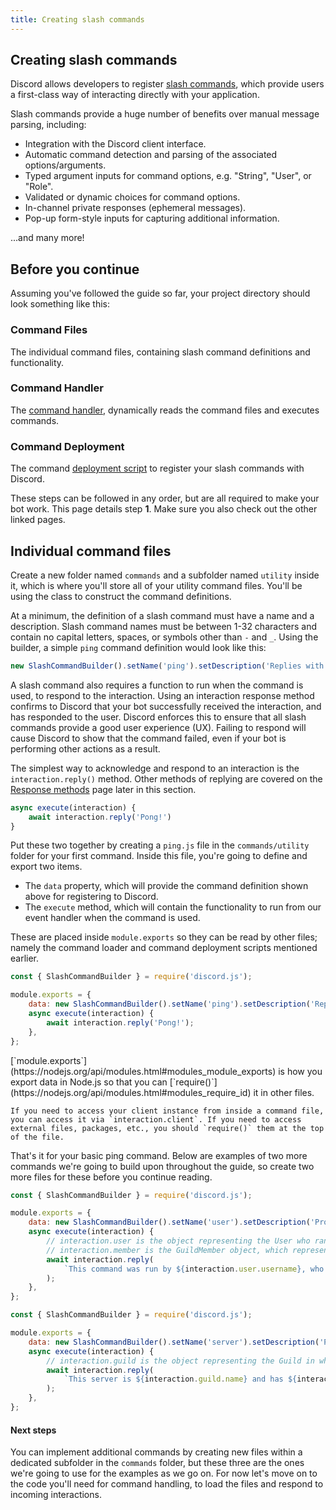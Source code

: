 ```yaml
---
title: Creating slash commands
---
```


## Creating slash commands


Discord allows developers to register [slash commands](https://discord.com/developers/docs/interactions/application-commands), which provide users a first-class way of interacting directly with your application.

Slash commands provide a huge number of benefits over manual message parsing, including:

- Integration with the Discord client interface.
- Automatic command detection and parsing of the associated options/arguments.
- Typed argument inputs for command options, e.g. "String", "User", or "Role".
- Validated or dynamic choices for command options.
- In-channel private responses (ephemeral messages).
- Pop-up form-style inputs for capturing additional information.

...and many more!

## Before you continue

Assuming you've followed the guide so far, your project directory should look something like this:

<Files>
  <Folder name="discord-bot" defaultOpen>
    <Folder name="node_modules" defaultOpen/>
    <File name="config.json" />
    <File name="index.js" />
    <File name="packge-lock.json" />
    <File name="packge.json" />
  </Folder>
</Files>

<Steps>
<Step>

### Command Files

The individual command files, containing slash command definitions and functionality.

</Step>
<Step>

### Command Handler

The [command handler](/guide/legacy/app-creation/handling-commands), dynamically reads the command files and executes commands.

</Step>
<Step>

### Command Deployment

The command [deployment script](/guide/legacy/app-creation/deploying-commands) to register your slash commands with Discord.

</Step>
</Steps>

These steps can be followed in any order, but are all required to make your bot work. This page details step **1**. Make sure you also check out the other linked pages.

## Individual command files

Create a new folder named `commands` and a subfolder named `utility` inside it, which is where you'll store all of your utility command files. You'll be using the class to construct the command definitions.

At a minimum, the definition of a slash command must have a name and a description. Slash command names must be between 1-32 characters and contain no capital letters, spaces, or symbols other than `-` and `_`. Using the builder, a simple `ping` command definition would look like this:

```js
new SlashCommandBuilder().setName('ping').setDescription('Replies with Pong!');
```

A slash command also requires a function to run when the command is used, to respond to the interaction. Using an interaction response method confirms to Discord that your bot successfully received the interaction, and has responded to the user. Discord enforces this to ensure that all slash commands provide a good user experience (UX). Failing to respond will cause Discord to show that the command failed, even if your bot is performing other actions as a result.

The simplest way to acknowledge and respond to an interaction is the `interaction.reply()` method. Other methods of replying are covered on the [Response methods](/slash-commands/response-methods.md) page later in this section.


```js
async execute(interaction) {
	await interaction.reply('Pong!')
}
```

Put these two together by creating a `ping.js` file in the `commands/utility` folder for your first command. Inside this file, you're going to define and export two items.

- The `data` property, which will provide the command definition shown above for registering to Discord.
- The `execute` method, which will contain the functionality to run from our event handler when the command is used.

These are placed inside `module.exports` so they can be read by other files; namely the command loader and command deployment scripts mentioned earlier.

```js title="commands/utility/ping.js"
const { SlashCommandBuilder } = require('discord.js');

module.exports = {
	data: new SlashCommandBuilder().setName('ping').setDescription('Replies with Pong!'),
	async execute(interaction) {
		await interaction.reply('Pong!');
	},
};
```

<Callout>
	[`module.exports`](https://nodejs.org/api/modules.html#modules_module_exports) is how you export data in Node.js so that you can [`require()`](https://nodejs.org/api/modules.html#modules_require_id) it in other files.

	If you need to access your client instance from inside a command file, you can access it via `interaction.client`. If you need to access external files, packages, etc., you should `require()` them at the top of the file.
</Callout>

That's it for your basic ping command. Below are examples of two more commands we're going to build upon throughout the guide, so create two more files for these before you continue reading.


```js tab="User" title="commands/utility/user.js"
const { SlashCommandBuilder } = require('discord.js');

module.exports = {
	data: new SlashCommandBuilder().setName('user').setDescription('Provides information about the user.'),
	async execute(interaction) {
		// interaction.user is the object representing the User who ran the command
		// interaction.member is the GuildMember object, which represents the user in the specific guild
		await interaction.reply(
			`This command was run by ${interaction.user.username}, who joined on ${interaction.member.joinedAt}.`,
		);
	},
};
```
```js tab="Server" title="commands/utility/server.js"
const { SlashCommandBuilder } = require('discord.js');

module.exports = {
	data: new SlashCommandBuilder().setName('server').setDescription('Provides information about the server.'),
	async execute(interaction) {
		// interaction.guild is the object representing the Guild in which the command was run
		await interaction.reply(
			`This server is ${interaction.guild.name} and has ${interaction.guild.memberCount} members.`,
		);
	},
};
```

#### Next steps

You can implement additional commands by creating new files within a dedicated subfolder in the `commands` folder, but these three are the ones we're going to use for the examples as we go on. For now let's move on to the code you'll need for command handling, to load the files and respond to incoming interactions.

